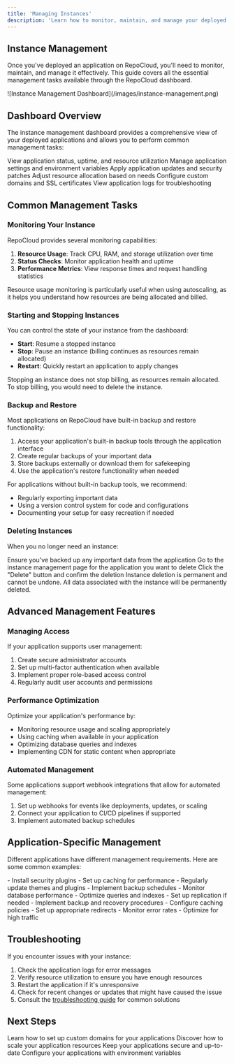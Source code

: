 ```yaml
---
title: 'Managing Instances'
description: 'Learn how to monitor, maintain, and manage your deployed applications'
---
```


## Instance Management

Once you've deployed an application on RepoCloud, you'll need to monitor, maintain, and manage it effectively. This guide covers all the essential management tasks available through the RepoCloud dashboard.

<Frame>
  ![Instance Management Dashboard](/images/instance-management.png)
</Frame>

## Dashboard Overview

The instance management dashboard provides a comprehensive view of your deployed applications and allows you to perform common management tasks:

<CardGroup cols={3}>
  <Card title="Status & Metrics" icon="chart-simple">
    View application status, uptime, and resource utilization
  </Card>
  <Card title="Configuration" icon="gear">
    Manage application settings and environment variables
  </Card>
  <Card title="Updates" icon="arrows-rotate">
    Apply application updates and security patches
  </Card>
  <Card title="Scaling" icon="diagram-project">
    Adjust resource allocation based on needs
  </Card>
  <Card title="Domains" icon="globe">
    Configure custom domains and SSL certificates
  </Card>
  <Card title="Logs" icon="file-lines">
    View application logs for troubleshooting
  </Card>
</CardGroup>

## Common Management Tasks

### Monitoring Your Instance

RepoCloud provides several monitoring capabilities:

1. **Resource Usage**: Track CPU, RAM, and storage utilization over time
2. **Status Checks**: Monitor application health and uptime
3. **Performance Metrics**: View response times and request handling statistics

<Note>
  Resource usage monitoring is particularly useful when using autoscaling, as it helps you understand how resources are being allocated and billed.
</Note>

### Starting and Stopping Instances

You can control the state of your instance from the dashboard:

- **Start**: Resume a stopped instance
- **Stop**: Pause an instance (billing continues as resources remain allocated)
- **Restart**: Quickly restart an application to apply changes

<Warning>
  Stopping an instance does not stop billing, as resources remain allocated. To stop billing, you would need to delete the instance.
</Warning>

### Backup and Restore

Most applications on RepoCloud have built-in backup and restore functionality:

1. Access your application's built-in backup tools through the application interface
2. Create regular backups of your important data
3. Store backups externally or download them for safekeeping
4. Use the application's restore functionality when needed

For applications without built-in backup tools, we recommend:

- Regularly exporting important data
- Using a version control system for code and configurations
- Documenting your setup for easy recreation if needed

### Deleting Instances

When you no longer need an instance:

<Steps>
  <Step title="Backup Important Data">
    Ensure you've backed up any important data from the application
  </Step>
  <Step title="Navigate to Instance Management">
    Go to the instance management page for the application you want to delete
  </Step>
  <Step title="Delete Instance">
    Click the "Delete" button and confirm the deletion
  </Step>
</Steps>

<Warning>
  Instance deletion is permanent and cannot be undone. All data associated with the instance will be permanently deleted.
</Warning>

## Advanced Management Features

### Managing Access

If your application supports user management:

1. Create secure administrator accounts
2. Set up multi-factor authentication when available
3. Implement proper role-based access control
4. Regularly audit user accounts and permissions

### Performance Optimization

Optimize your application's performance by:

- Monitoring resource usage and scaling appropriately
- Using caching when available in your application
- Optimizing database queries and indexes
- Implementing CDN for static content when appropriate

### Automated Management

Some applications support webhook integrations that allow for automated management:

1. Set up webhooks for events like deployments, updates, or scaling
2. Connect your application to CI/CD pipelines if supported
3. Implement automated backup schedules

## Application-Specific Management

Different applications have different management requirements. Here are some common examples:

<AccordionGroup>
  <Accordion title="WordPress Management">
    - Install security plugins
    - Set up caching for performance
    - Regularly update themes and plugins
    - Implement backup schedules
  </Accordion>
  <Accordion title="Database Management">
    - Monitor database performance
    - Optimize queries and indexes
    - Set up replication if needed
    - Implement backup and recovery procedures
  </Accordion>
  <Accordion title="Web Server Management">
    - Configure caching policies
    - Set up appropriate redirects
    - Monitor error rates
    - Optimize for high traffic
  </Accordion>
</AccordionGroup>

## Troubleshooting

If you encounter issues with your instance:

1. Check the application logs for error messages
2. Verify resource utilization to ensure you have enough resources
3. Restart the application if it's unresponsive
4. Check for recent changes or updates that might have caused the issue
5. Consult the [troubleshooting guide](/user-guide/troubleshooting) for common solutions

## Next Steps

<CardGroup>
  <Card title="Custom Domains" icon="globe" href="/user-guide/custom-domains">
    Learn how to set up custom domains for your applications
  </Card>
  <Card title="Scaling Resources" icon="chart-line" href="/user-guide/scaling">
    Discover how to scale your application resources
  </Card>
  <Card title="Application Updates" icon="arrows-rotate" href="/user-guide/updates">
    Keep your applications secure and up-to-date
  </Card>
  <Card title="Environment Variables" icon="gear" href="/user-guide/environment-variables">
    Configure your applications with environment variables
  </Card>
</CardGroup> 